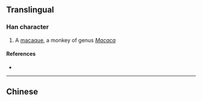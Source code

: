 {{also|獼}}
{{character info/new}}
==Translingual==

===Han character===
{{Han char|rn=94|rad=犬|as=08|sn=11|four=|canj=KHNNF|ids=⿰犭弥}}

# A [[macaque]], a monkey of genus ''[[Macaca]]''

====References====
* {{Han ref|kx=0713.150|dkj=20488|dj=1125.100|hdz=21354.210|uh=7315|ud=29461}}

----

==Chinese==
{{zh-see|獼}}